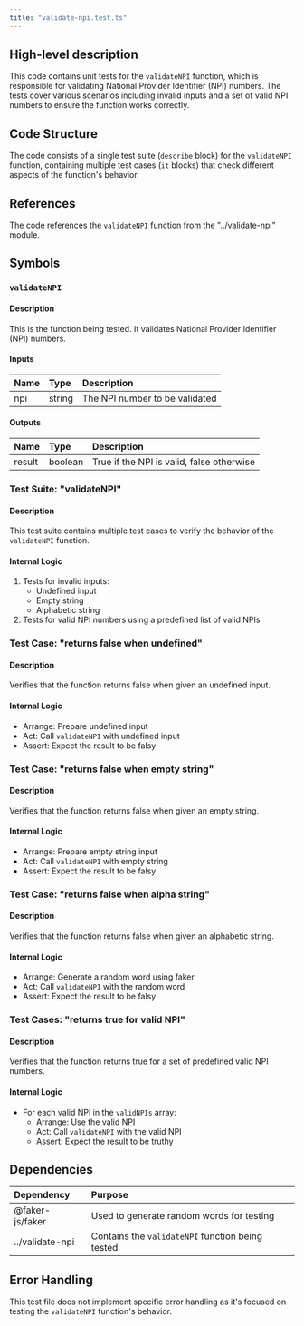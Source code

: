 ```yaml
---
title: "validate-npi.test.ts"
---
```


## High-level description
This code contains unit tests for the `validateNPI` function, which is responsible for validating National Provider Identifier (NPI) numbers. The tests cover various scenarios including invalid inputs and a set of valid NPI numbers to ensure the function works correctly.

## Code Structure
The code consists of a single test suite (`describe` block) for the `validateNPI` function, containing multiple test cases (`it` blocks) that check different aspects of the function's behavior.

## References
The code references the `validateNPI` function from the "../validate-npi" module.

## Symbols

### `validateNPI`
#### Description
This is the function being tested. It validates National Provider Identifier (NPI) numbers.

#### Inputs
| Name | Type | Description |
|:-----|:-----|:------------|
| npi | string | The NPI number to be validated |

#### Outputs
| Name | Type | Description |
|:-----|:-----|:------------|
| result | boolean | True if the NPI is valid, false otherwise |

### Test Suite: "validateNPI"
#### Description
This test suite contains multiple test cases to verify the behavior of the `validateNPI` function.

#### Internal Logic
1. Tests for invalid inputs:
   - Undefined input
   - Empty string
   - Alphabetic string
2. Tests for valid NPI numbers using a predefined list of valid NPIs

### Test Case: "returns false when undefined"
#### Description
Verifies that the function returns false when given an undefined input.

#### Internal Logic
- Arrange: Prepare undefined input
- Act: Call `validateNPI` with undefined input
- Assert: Expect the result to be falsy

### Test Case: "returns false when empty string"
#### Description
Verifies that the function returns false when given an empty string.

#### Internal Logic
- Arrange: Prepare empty string input
- Act: Call `validateNPI` with empty string
- Assert: Expect the result to be falsy

### Test Case: "returns false when alpha string"
#### Description
Verifies that the function returns false when given an alphabetic string.

#### Internal Logic
- Arrange: Generate a random word using faker
- Act: Call `validateNPI` with the random word
- Assert: Expect the result to be falsy

### Test Cases: "returns true for valid NPI"
#### Description
Verifies that the function returns true for a set of predefined valid NPI numbers.

#### Internal Logic
- For each valid NPI in the `validNPIs` array:
  - Arrange: Use the valid NPI
  - Act: Call `validateNPI` with the valid NPI
  - Assert: Expect the result to be truthy

## Dependencies
| Dependency | Purpose |
|:-----------|:--------|
| @faker-js/faker | Used to generate random words for testing |
| ../validate-npi | Contains the `validateNPI` function being tested |

## Error Handling
This test file does not implement specific error handling as it's focused on testing the `validateNPI` function's behavior.